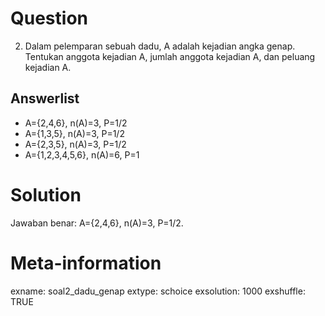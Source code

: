 Question
========
(2) Dalam pelemparan sebuah dadu, A adalah kejadian angka genap. Tentukan anggota kejadian A, jumlah anggota kejadian A, dan peluang kejadian A.

Answerlist
----------
* A={2,4,6}, n(A)=3, P=1/2
* A={1,3,5}, n(A)=3, P=1/2
* A={2,3,5}, n(A)=3, P=1/2
* A={1,2,3,4,5,6}, n(A)=6, P=1

Solution
========
Jawaban benar: A={2,4,6}, n(A)=3, P=1/2.

Meta-information
================
exname: soal2_dadu_genap
extype: schoice
exsolution: 1000
exshuffle: TRUE
